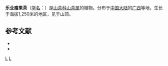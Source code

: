 {{Speciesbox 
| genus = Camellia
| species = leyeensis
| authority =  Chang et Y. C. Zhong 
}}

'''乐业瘤果茶'''（[[学名|学名]]：{{lang|la|''Camellia leyeensis''}}）是[[山茶科|山茶科]][[山茶属|山茶属]]的植物。分布于[[中国大陆|中国大陆]]的[[广西|广西]]等地，生长于海拔1,250米的地区，见于山顶。

== 参考文献 ==
<div class="references-small">
* {{CPNI| zh=乐业瘤果茶 | id=003-10087 | binomial=Camellia leyeensis | authority=Hung T. Chang | var= | accessdate=2013-01-17}}
* {{cite web| url =http://www.bioinfo.cn/db05/KmzwSpecies.php?action=view&id=28880| title =乐业廇果茶| work =《中国高等植物数据库全库》| publisher =中国科学院微生物研究所| author =昆明植物研究所| accessdate =2009-02-26| deadurl =yes| archiveurl =https://web.archive.org/web/20160305035024/http://www.bioinfo.cn/db05/KmzwSpecies.php?action=view&id=28880| archivedate =2016-03-05}}
</div>
{{Taxonbar|from=Q10878290}}

[[Category:广西植物|L]]
[[Category:山茶属|L]]